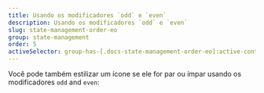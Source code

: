 ```yaml
---
title: Usando os modificadores `odd` e `even`
description: Usando os modificadores `odd` e `even`
slug: state-management-order-eo
group: state-management
order: 5
activeSelector: group-has-[.docs-state-management-order-eo]:active-content
---
```


Você pode também estilizar um ícone se ele for par ou ímpar usando os modificadores `odd` and `even`:

